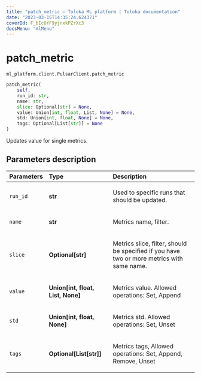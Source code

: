 ```yaml
---
title: "patch_metric — Toloka ML platform | Toloka documentation"
date: "2023-03-15T14:35:24.624371"
coverId: F_bIcOYF9yjrxkPZrXc3
docsMenu: "mlMenu"
---
```


# patch_metric

`ml_platform.client.PulsarClient.patch_metric`

```python
patch_metric(
    self,
    run_id: str,
    name: str,
    slice: Optional[str] = None,
    value: Union[int, float, List, None] = None,
    std: Union[int, float, None] = None,
    tags: Optional[List[str]] = None
)
```

Updates value for single metrics.

## Parameters description

| Parameters | Type | Description |
| :----------| :----| :-----------|
`run_id`|**str**|<p>Used to specific runs that should be updated.</p>
`name`|**str**|<p>Metrics name, filter.</p>
`slice`|**Optional\[str\]**|<p>Metrics slice, filter, should be specified if you have two or more metrics with same name.</p>
`value`|**Union\[int, float, List, None\]**|<p>Metrics value. Allowed operations: Set, Append</p>
`std`|**Union\[int, float, None\]**|<p>Metrics std. Allowed operations: Set, Unset</p>
`tags`|**Optional\[List\[str\]\]**|<p>Metrics tags, Allowed operations: Set, Append, Remove, Unset</p>
